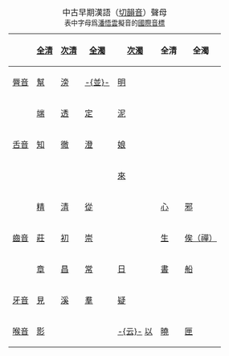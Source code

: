 {| class="wikitable"  align=center
|+中古早期漢語（[[切韻音]]）聲母<br><small>表中字母爲[[潘悟雲]]擬音的[[國際音標]]</small><br>
|-
!  ||[[全清]]||[[次清]]||[[全濁]]||[[次濁]]||全清||全濁
|-
![[脣音]]
|[[幫母|幫]] {{IPA link|p}}||[[滂母|滂]] {{IPA link|pʰ}}||[[並母|-{並}-]] {{IPA link|b}}||[[明母|明]] {{IPA link|m}}|| || 
|-
!rowspan=3|[[舌音]]
|[[端母|端]] {{IPA link|t}}||[[透母|透]] {{IPA link|tʰ}}||[[定母|定]] {{IPA link|d}}||[[泥母|泥]] {{IPA link|n}}|| || 
|-
|[[知母 (音韻)|知]] {{IPA link|ʈ}}||[[徹母|徹]] {{IPA link|ʈʰ}}||[[澄母|澄]] {{IPA link|ɖ}}||[[娘母|娘]] {{IPA link|ɳ}}|| || 
|-
| || || ||[[來母|來]] {{IPA link|l}}|| || 
|-
!rowspan=3|[[齒音]]
|[[精母|精]] {{IPA link|ts}}||[[清母|清]] {{IPA link|tsʰ}}||[[從母|從]] {{IPA link|dz}}||||[[心母|心]] {{IPA link|s}}||[[邪母|邪]] {{IPA link|z}}
|-
|[[莊母|莊]] {{IPA link|tʂ}}||[[初母|初]] {{IPA link|tʂʰ}}||[[崇母|崇]] {{IPA link|dʐ}}||||[[生母|生]] {{IPA link|ʂ}}||[[俟母|俟（禪）]] {{IPA link|ʐ}}
|-
|[[章母|章]] {{IPA link|tɕ}}||[[昌母|昌]] {{IPA link|tɕʰ}}||[[常母|常]] {{IPA link|dʑ}}||[[日母|日]] {{IPA link|ȵ}}||[[書母|書]] {{IPA link|ɕ}}||[[船母|船]] {{IPA link|ʑ}}
|-
![[牙音]]
|[[見母|見]] {{IPA link|k}}||[[溪母|溪]] {{IPA link|kʰ}}||[[羣母|羣]] {{IPA link|g}}||[[疑母|疑]] {{IPA link|ŋ}}|| || 
|-
![[喉音]]
|[[影母|影]] {{IPA link|ʔ}}|| || ||[[云母 (音韻)|-{云}-]] {{IPA link|ɦ}}   [[以母|以]] {{IPA link|j}}||[[曉母|曉]] {{IPA link|h}}||[[匣母|匣]] {{IPA link|ɦ}}
|}